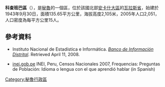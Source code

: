'''科查班巴區'''（{{lang-es|Distrito de Cochabamba}}），是[[秘魯|秘魯]]的一個區，位於該國北部[[安卡什大區|安卡什大區]]的[[瓦拉斯省|瓦拉斯省]]，始建於1943年9月30日，面積135.65平方公里，海拔高度2,105米，2005年人口2,051，人口密度為每平方公里15人。

==參考資料==
*{{es icon}} Instituto Nacional de Estadística e Informática. ''[https://web.archive.org/web/20080423164200/http://desa.inei.gob.pe/mapas/bid/ Banco de Información Distrital]''. Retrieved April 11, 2008.
*[https://web.archive.org/web/20130127005551/http://iinei.inei.gob.pe/iinei/RedatamCpv2007.asp?id=ResultadosCensales%3Fori%3DC inei.gob.pe] INEI, Peru, Censos Nacionales 2007, Frequencias: Preguntas de Población: Idioma o lengua con el que aprendió hablar (in Spanish)

{{coord|9.483|S|77.867|W|type:adm3rd_source:itwiki|display=title}}

{{Peru-geo-stub}}
[[Category:秘魯行政區|Category:秘魯行政區]]